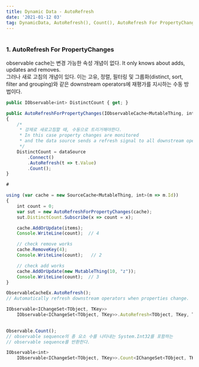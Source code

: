 ```yaml
---
title: Dynamic Data - AutoRefresh
date: '2021-01-12 03'
tag: DynamicData, AutoRefresh(), Count(), AutoRefresh For PropertyChanges
---
```

#
### 1. AutoRefresh For PropertyChanges
observable cache는 변경 가능한 속성 개념이 없다. It only knows about adds, updates and removes.  
그러나 새로 고침의 개념이 있다. 이는 고유, 정렬, 필터링 및 그룹화(distinct, sort, filter and grouping)와 
같은 downstream operators에 재평가를 지시하는 수동 방법이다.
```js
public IObservable<int> DistinctCount { get; }

public AutoRefreshForPropertyChanges(IObservableCache<MutableThing, int> dataSource)
{
    /*
     * 강제로 새로고침할 때, 수동으로 트리거해야한다.
     * In this case property changes are monitored
     * and the data source sends a refresh signal to all downstream operators.
     */
    DistinctCount = dataSource
        .Connect()
        .AutoRefresh(t => t.Value)
        .Count();
}

#

using (var cache = new SourceCache<MutableThing, int>(m => m.Id))
{
    int count = 0;
    var sut = new AutoRefreshForPropertyChanges(cache);
    sut.DistinctCount.Subscribe(x => count = x);

    cache.AddOrUpdate(items);
    Console.WriteLine(count);  // 4

    // check remove works
    cache.RemoveKey(4);
    Console.WriteLine(count);   // 2

    // check add works
    cache.AddOrUpdate(new MutableThing(10, "z"));
    Console.WriteLine(count);  // 3
}
```
```js
ObservableCacheEx.AutoRefresh();
// Automatically refresh downstream operators when properties change.

IObservable<IChangeSet<TObject, TKey>> 
    IObservable<IChangeSet<TObject, TKey>>.AutoRefresh<TObject, TKey, TProperty>()
    
```
```js
Observable.Count();
// observable sequence의 총 요소 수를 나타내는 System.Int32를 포함하는 
// observable sequence를 반환한다.

IObservable<int>
    IObservable<IChangeSet<TObject, TKey>>.Count<IChangeSet<TObject, TKey>>();
    
```